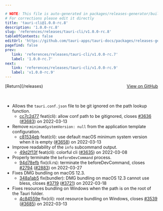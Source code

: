 ```yaml
---

# NOTE: This file is auto-generated in packages/releases-generator/build.ts
# For corrections please edit it directly
title: 'tauri-cli@1.0.0-rc.8'
description: '1.0.0-rc.8'
slug: 'references/releases/tauri-cli/v1.0.0-rc.8'
tableOfContents: false
editUrl: 'https://github.com/tauri-apps/tauri-docs/packages/releases-generator/build.ts'
pagefind: false
prev:
   link: 'references/releases/tauri-cli/v1.0.0-rc.7'
   label: '1.0.0-rc.7'
next:
   link: 'references/releases/tauri-cli/v1.0.0-rc.9'
   label: 'v1.0.0-rc.9'
---
```


			

<ReleaseSidebar slug="references/releases/tauri-cli"  packageName="tauri-cli" />

<div style="margin-bottom:3rem; display: flex; justify-content: space-between; align-items: center"><span>[Return](/releases)</span><span><a href="https://github.com/tauri-apps/tauri/releases/tag/tauri-cli-v1.0.0-rc.8">View on GitHub</a></span></div>

- Allows the `tauri.conf.json` file to be git ignored on the path lookup function.
  - [cc7c2d77](https://www.github.com/tauri-apps/tauri/commit/cc7c2d77da2e4a39ec2a97b080d41a719e6d0161) feat(cli): allow conf path to be gitignored, closes [#3636](https://www.github.com/tauri-apps/tauri/pull/3636) ([#3683](https://www.github.com/tauri-apps/tauri/pull/3683)) on 2022-03-13
- Remove `minimumSystemVersion: null` from the application template configuration.
  - [c81534eb](https://www.github.com/tauri-apps/tauri/commit/c81534ebd873c358e0346c7949aeb171803149a5) feat(cli): use default macOS minimum system version when it is empty ([#3658](https://www.github.com/tauri-apps/tauri/pull/3658)) on 2022-03-13
- Improve readability of the `info` subcommand output.
  - [49d2f13f](https://www.github.com/tauri-apps/tauri/commit/49d2f13fc07d763d5de9bf4b19d00c901776c11d) feat(cli): colorful cli ([#3635](https://www.github.com/tauri-apps/tauri/pull/3635)) on 2022-03-08
- Properly terminate the `beforeDevCommand` process.
  - [94d78efb](https://www.github.com/tauri-apps/tauri/commit/94d78efbe542e7be3c00e3b2355c22803816715f) fix(cli.rs): terminate the beforeDevCommand, closes [#2794](https://www.github.com/tauri-apps/tauri/pull/2794) ([#2883](https://www.github.com/tauri-apps/tauri/pull/2883)) on 2022-03-27
- Fixes DMG bundling on macOS 12.3.
  - [348a1ab5](https://www.github.com/tauri-apps/tauri/commit/348a1ab59d2697478a594016016f1fccbf1ac054) fix(bundler): DMG bundling on macOS 12.3 cannot use bless, closes [#3719](https://www.github.com/tauri-apps/tauri/pull/3719) ([#3721](https://www.github.com/tauri-apps/tauri/pull/3721)) on 2022-03-18
- Fixes resources bundling on Windows when the path is on the root of the Tauri folder.
  - [4c84559e](https://www.github.com/tauri-apps/tauri/commit/4c84559e1f3019e7aa2666b10a1a0bd97bb09d24) fix(cli): root resource bundling on Windows, closes [#3539](https://www.github.com/tauri-apps/tauri/pull/3539) ([#3685](https://www.github.com/tauri-apps/tauri/pull/3685)) on 2022-03-13


